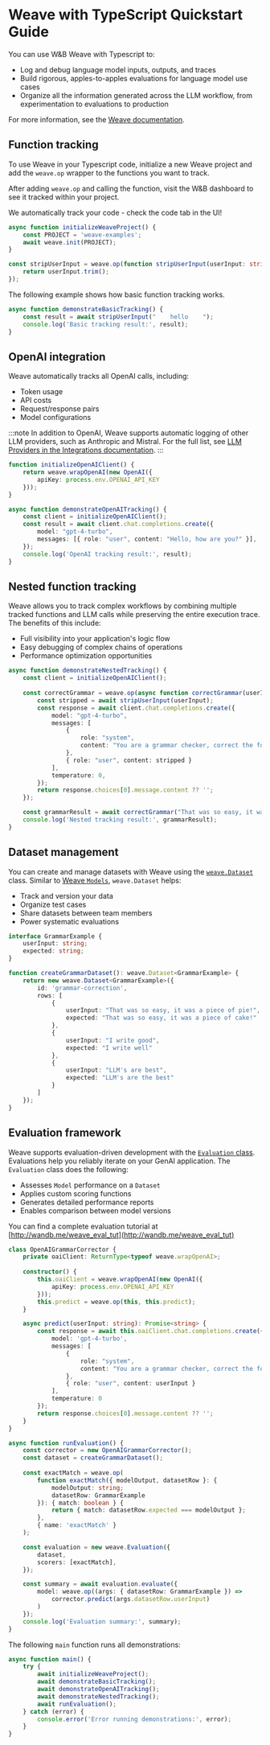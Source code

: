 # Weave with TypeScript Quickstart Guide

You can use W&B Weave with Typescript to:

- Log and debug language model inputs, outputs, and traces
- Build rigorous, apples-to-apples evaluations for language model use cases
- Organize all the information generated across the LLM workflow, from experimentation to evaluations to production

For more information, see the [Weave documentation](/). 

## Function tracking

To use Weave in your Typescript code, initialize a new Weave project and add the `weave.op` wrapper to the functions you want to track.

After adding `weave.op` and calling the function, visit the W&B dashboard to see it tracked within your project.

We automatically track your code - check the code tab in the UI!

```typescript
async function initializeWeaveProject() {
    const PROJECT = 'weave-examples';
    await weave.init(PROJECT);
}
```

```typescript
const stripUserInput = weave.op(function stripUserInput(userInput: string): string {
    return userInput.trim();
});
```

The following example shows how basic function tracking works.

```typescript
async function demonstrateBasicTracking() {
    const result = await stripUserInput("    hello    ");
    console.log('Basic tracking result:', result);
}
```

## OpenAI integration

Weave automatically tracks all OpenAI calls, including:

- Token usage
- API costs
- Request/response pairs
- Model configurations

:::note
In addition to OpenAI, Weave supports automatic logging of other LLM providers, such as Anthropic and Mistral. For the full list, see [LLM Providers in the Integrations documentation](../../guides/integrations/index#llm-providers).
:::

```typescript
function initializeOpenAIClient() {
    return weave.wrapOpenAI(new OpenAI({
        apiKey: process.env.OPENAI_API_KEY
    }));
}
```

```typescript
async function demonstrateOpenAITracking() {
    const client = initializeOpenAIClient();
    const result = await client.chat.completions.create({
        model: "gpt-4-turbo",
        messages: [{ role: "user", content: "Hello, how are you?" }],
    });
    console.log('OpenAI tracking result:', result);
}
```

## Nested function tracking

Weave allows you to track complex workflows by combining multiple tracked functions
and LLM calls while preserving the entire execution trace. The benefits of this include:

- Full visibility into your application's logic flow
- Easy debugging of complex chains of operations
- Performance optimization opportunities

```typescript
async function demonstrateNestedTracking() {
    const client = initializeOpenAIClient();
    
    const correctGrammar = weave.op(async function correctGrammar(userInput: string): Promise<string> {
        const stripped = await stripUserInput(userInput);
        const response = await client.chat.completions.create({
            model: "gpt-4-turbo",
            messages: [
                {
                    role: "system",
                    content: "You are a grammar checker, correct the following user input."
                },
                { role: "user", content: stripped }
            ],
            temperature: 0,
        });
        return response.choices[0].message.content ?? '';
    });

    const grammarResult = await correctGrammar("That was so easy, it was a piece of pie!");
    console.log('Nested tracking result:', grammarResult);
}
```

## Dataset management

You can create and manage datasets with Weave using the [`weave.Dataset`](../../guides/core-types/datasets.mdx) class. Similar to [Weave `Models`](../../guides/core-types/models.mdx), `weave.Dataset` helps:

- Track and version your data
- Organize test cases
- Share datasets between team members
- Power systematic evaluations

```typescript
interface GrammarExample {
    userInput: string;
    expected: string;
}
```

```typescript
function createGrammarDataset(): weave.Dataset<GrammarExample> {
    return new weave.Dataset<GrammarExample>({
        id: 'grammar-correction',
        rows: [
            {
                userInput: "That was so easy, it was a piece of pie!",
                expected: "That was so easy, it was a piece of cake!"
            },
            {
                userInput: "I write good",
                expected: "I write well"
            },
            {
                userInput: "LLM's are best",
                expected: "LLM's are the best"
            }
        ]
    });
}
```

## Evaluation framework

Weave supports evaluation-driven development with the [`Evaluation` class](../../guides/core-types/evaluations.mdx). Evaluations help you reliably iterate on your GenAI application. The `Evaluation` class does the following:

- Assesses `Model` performance on a `Dataset`
- Applies custom scoring functions
- Generates detailed performance reports
- Enables comparison between model versions

You can find a complete evaluation tutorial at [http://wandb.me/weave_eval_tut](http://wandb.me/weave_eval_tut)

```typescript
class OpenAIGrammarCorrector {
    private oaiClient: ReturnType<typeof weave.wrapOpenAI>;
    
    constructor() {
        this.oaiClient = weave.wrapOpenAI(new OpenAI({
            apiKey: process.env.OPENAI_API_KEY
        }));
        this.predict = weave.op(this, this.predict);
    }

    async predict(userInput: string): Promise<string> {
        const response = await this.oaiClient.chat.completions.create({
            model: 'gpt-4-turbo',
            messages: [
                { 
                    role: "system", 
                    content: "You are a grammar checker, correct the following user input." 
                },
                { role: "user", content: userInput }
            ],
            temperature: 0
        });
        return response.choices[0].message.content ?? '';
    }
}
```

```typescript
async function runEvaluation() {
    const corrector = new OpenAIGrammarCorrector();
    const dataset = createGrammarDataset();
    
    const exactMatch = weave.op(
        function exactMatch({ modelOutput, datasetRow }: { 
            modelOutput: string; 
            datasetRow: GrammarExample 
        }): { match: boolean } {
            return { match: datasetRow.expected === modelOutput };
        },
        { name: 'exactMatch' }
    );

    const evaluation = new weave.Evaluation({
        dataset,
        scorers: [exactMatch],
    });

    const summary = await evaluation.evaluate({
        model: weave.op((args: { datasetRow: GrammarExample }) => 
            corrector.predict(args.datasetRow.userInput)
        )
    });
    console.log('Evaluation summary:', summary);
}
```

The following `main` function runs all demonstrations:

```typescript
async function main() {
    try {
        await initializeWeaveProject();
        await demonstrateBasicTracking();
        await demonstrateOpenAITracking();
        await demonstrateNestedTracking();
        await runEvaluation();
    } catch (error) {
        console.error('Error running demonstrations:', error);
    }
}
```